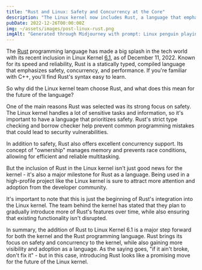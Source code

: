 ```yaml
---
title: "Rust and Linux: Safety and Concurrency at the Core"
description: "The Linux kernel now includes Rust, a language that emphasizes reliability and performance. This marks a significant milestone for Rust and the kernel."
pubDate: 2022-12-26T00:00:00Z
img: ~/assets/images/post-linux-rust.png
imgAlt: "Generated through Midjourney with prompt: Linux penguin playing with a crab from the Rust programming language, antarctica, layered paper art, diorama, shadowbox, volumetric lighting --v 4"
---
```


The [Rust](https://www.rust-lang.org) programming language has made a big splash in the tech world with its recent inclusion in Linux Kernel [6.1](https://lkml.org/lkml/2022/12/11/206), as of December 11, 2022. Known for its speed and reliability, Rust is a statically typed, compiled language that emphasizes safety, concurrency, and performance. If you're familiar with C++, you'll find Rust's syntax easy to learn.

So why did the Linux kernel team choose Rust, and what does this mean for the future of the language?

One of the main reasons Rust was selected was its strong focus on safety. The Linux kernel handles a lot of sensitive tasks and information, so it's important to have a language that prioritizes safety. Rust's strict type checking and borrow checker help prevent common programming mistakes that could lead to security vulnerabilities.

In addition to safety, Rust also offers excellent concurrency support. Its concept of "ownership" manages memory and prevents race conditions, allowing for efficient and reliable multitasking.

But the inclusion of Rust in the Linux kernel isn't just good news for the kernel - it's also a major milestone for Rust as a language. Being used in a high-profile project like the Linux kernel is sure to attract more attention and adoption from the developer community.

It's important to note that this is just the beginning of Rust's integration into the Linux kernel. The team behind the kernel has stated that they plan to gradually introduce more of Rust's features over time, while also ensuring that existing functionality isn't disrupted.

In summary, the addition of Rust to Linux Kernel 6.1 is a major step forward for both the kernel and the Rust programming language. Rust brings its focus on safety and concurrency to the kernel, while also gaining more visibility and adoption as a language. As the saying goes, "if it ain't broke, don't fix it" - but in this case, introducing Rust looks like a promising move for the future of the Linux kernel.
